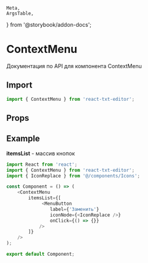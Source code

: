     Meta,
    ArgsTable,
} from '@storybook/addon-docs';


<Meta
    id="ContextMenu"
    title="Components/ContextMenu/Api"
/>

# ContextMenu

Документация по API для компонента ContextMenu

## Import

```typescript
import { ContextMenu } from 'react-txt-editor';
```

## Props

<ArgsTable of={ContextMenu}/>

## Example

**itemsList** - массив кнопок

```typescript jsx
import React from 'react';
import { ContextMenu } from 'react-txt-editor';
import { IconReplace } from '@/components/Icons';

const Component = () => (
    <ContextMenu
        itemsList={[
             <MenuButton
                label={'Заменить'}
                iconNode={<IconReplace />}
                onClick={() => {}}
            />
        ]}
    />
);

export default Component;
```
